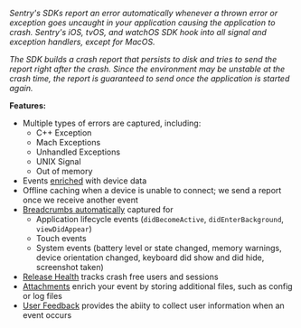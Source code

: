 <Note>

*Sentry's SDKs report an error automatically whenever a thrown error or exception goes uncaught in your application causing the application to crash. Sentry's iOS, tvOS, and watchOS SDK hook into all signal and exception handlers, except for MacOS.*

*The SDK builds a crash report that persists to disk and tries to send the report right after the crash. Since the environment may be unstable at the crash time, the report is guaranteed to send once the application is started again.*

</Note>

**Features:**

- Multiple types of errors are captured, including:
  - C++ Exception
  - Mach Exceptions
  - Unhandled Exceptions
  - UNIX Signal
  - Out of memory
- Events [enriched](/platforms/apple/enriching-events/context/) with device data
- Offline caching when a device is unable to connect; we send a report once we receive another event
- [Breadcrumbs automatically](/platforms/apple/enriching-events/breadcrumbs/#automatic-breadcrumbs) captured for
  - Application lifecycle events (`didBecomeActive`, `didEnterBackground`, `viewDidAppear`)
  - Touch events
  - System events (battery level or state changed, memory warnings, device orientation changed, keyboard did show and did hide, screenshot taken)
- [Release Health](/product/releases/health/) tracks crash free users and sessions
- [Attachments](/platforms/apple/enriching-events/attachments/) enrich your event by storing additional files, such as config or log files
- [User Feedback](/platforms/apple/enriching-events/user-feedback/) provides the abiity to collect user information when an event occurs

